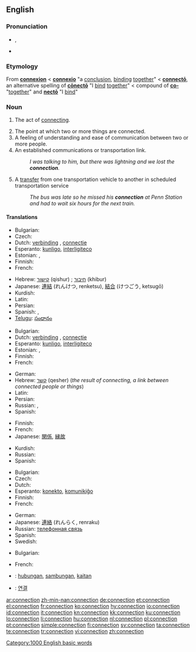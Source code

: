 ==English==
{{wikipedia|dab=connection}}

===Pronunciation===
* {{IPA|/kəˈnɛkʃən/}}, {{SAMPA|/k@"nEkS@n/}}
* {{audio|en-us-connection.ogg|Audio (US)}}

===Etymology===
From {{etyl|fro}} '''[[connexion]]''' < {{etyl|la}} '''[[connexio#Latin|connexio]]''' "a [[conclusion]], [[binding]] [[together]]" < '''[[connecto#Latin|connectō]]''', an alternative spelling of '''[[conecto#Latin|cōnectō]]''' "I [[bind]] [[together]]" < compound of '''[[co-#Latin|co-]]''' "[[together]]" and '''[[necto#Latin|nectō]]''' "I [[bind]]"

===Noun===
{{en-noun|s|-}}

# {{uncountable}} The act of [[connect]]ing.
# The point at which two or more things are connected.
# A feeling of understanding and ease of communication between two or more people.
# An established communications or transportation link.
#: ''I was talking to him, but there was lightning and we lost the '''connection'''.''
# {{transportation}} A [[transfer]] from one transportation vehicle to another in scheduled transportation service
#: ''The bus was late so he missed his '''connection''' at Penn Station and had to wait six hours for the next train.''

====Translations====
{{trans-top|act of connecting}}
* Bulgarian: {{t|bg|свързване|n}}
* Czech: {{t-|cs|spojení|n}}
* Dutch: [[verbinding]] {{f}}, [[connectie]] {{f}}
* Esperanto: [[kunligo]], [[interligiteco]]
* Estonian: {{t|et|ühendamine}}, {{t|et|seostamine}}
* Finnish: {{t+|fi|yhteys}}
* French: {{t+|fr|connexion|f}}
{{trans-mid}}
* Hebrew: [[קישור]] (qishur) {{m}}; [[חיבור]] (khibur) {{m}}
* Japanese: [[連結]] (れんけつ, renketsu), [[結合]] (けつごう, ketsugō)
* Kurdish: {{ku-Arab|[[په‌یوه‌ندی]]}}
* Latin: {{t|la|nexus|m}}
* Persian: {{t-|fa|اتصال|xs=Persian}}
* Spanish: {{t-|es|vinculación|f}}, {{t-|es|conexión|f}}
* [[Telugu]]: [[సంధానం]]
{{trans-bottom}}

{{trans-top|point at which two or more things are joined}}
* Bulgarian: {{t|bg|съединение|n}}
* Dutch: [[verbinding]] {{f}}, [[connectie]] {{f}}
* Esperanto: [[kunligo]], [[interligiteco]]
* Estonian: {{t|et|ühendus}}, {{t-|et|seos}}
* Finnish: {{t+|fi|yhteys}}
* French: {{t+|fr|connexion|f}}
{{trans-mid}}
* German: {{t+|de|Verbindung}}
* Hebrew: [[קשר]] (qesher) {{m}} (''the result of connecting, a link between connected people or things'')
* Latin: {{t|la|nexus|m}}
* Persian: {{t-|fa|اتصال|xs=Persian}}
* Russian: {{t+|ru|связь|f}}, {{t+|ru|соединение|n}}
* Spanish: {{t-|es|conexión|f}}
{{trans-bottom}}

{{trans-top|feeling of understanding and ease of communication between two or more people}}
* Finnish: {{t+|fi|yhteys}}
* French: {{t+|fr|complicité|f}}
* Japanese: [[関係]], [[縁故]]
{{trans-mid}}
* Kurdish: {{ku-Arab|[[په‌یوه‌ندی]]}}
* Russian: {{t+|ru|связь|f}}
* Spanish: {{t-|es|confianza|f}}
{{trans-bottom}}

{{trans-top|an established communications or transportation link}}
* Bulgarian: {{t|bg|връзка|f}}
* Czech: {{t-|cs|spojení|n}}
* Dutch: {{t+|nl|verbinding|f}}
* Esperanto: [[konekto]], [[komunikiĝo]]
* Finnish: {{t+|fi|yhteys}}
* French: {{t+|fr|connexion|f}}
{{trans-mid}}
* German: {{t+|de|Verbindung}}
* Japanese: [[連絡]] (れんらく, renraku)
* Russian: [[телефонная связь]]
* Spanish: {{t-|es|llamada|f}}
* Swedish: {{t+|sv|förbindelse|c}}
{{trans-bottom}}

{{trans-top|transfer in transport}}
* Bulgarian: {{t|bg|връзка|f}}
{{trans-mid}}
* French: {{t+|fr|correspondance|f}}
{{trans-bottom}}

{{checktrans}}

* {{ttbc|Indonesian}}: [[hubung|hubungan]], [[sambung|sambungan]], [[kait|kaitan]]
* {{ttbc|Korean}}: [[연결]]

[[Category:1000 English basic words]]

[[ar:connection]]
[[zh-min-nan:connection]]
[[de:connection]]
[[et:connection]]
[[el:connection]]
[[fr:connection]]
[[ko:connection]]
[[hy:connection]]
[[io:connection]]
[[id:connection]]
[[it:connection]]
[[kn:connection]]
[[kk:connection]]
[[ku:connection]]
[[lo:connection]]
[[li:connection]]
[[hu:connection]]
[[nl:connection]]
[[pl:connection]]
[[pt:connection]]
[[simple:connection]]
[[fi:connection]]
[[sv:connection]]
[[ta:connection]]
[[te:connection]]
[[tr:connection]]
[[vi:connection]]
[[zh:connection]]